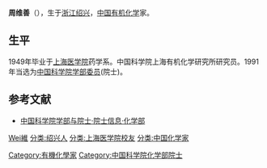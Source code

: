 '''周维善'''（{{bd|1923年|7月14日|2012年|8月10日|catIdx=Zhou周}}），生于[[浙江|浙江]][[绍兴|绍兴]]，[[中国|中国]][[有机化学|有机化学]]家。

== 生平 ==
1949年毕业于[[上海医学院|上海医学院]]药学系。中国科学院上海有机化学研究所研究员。1991年当选为[[中国科学院学部委员|中国科学院学部委员]](院士)。

==参考文献==
*[https://web.archive.org/web/20120427015018/http://sourcedb.cas.cn/sourcedb_ad_cas/zw2/ysxx/hxb/ 中国科学院学部与院士·院士信息·化学部]

{{中国科学院化学部院士}}
{{中国科学家小作品}}

{{Authority control}}
{{DEFAULTSORT:Zhou周}}
[[分类:周姓|Wei維]]
[[分类:绍兴人|分类:绍兴人]]
[[分类:上海医学院校友|分类:上海医学院校友]]
[[分类:中国化学家|分类:中国化学家]]
[[Category:有機化學家|Category:有機化學家]]
[[Category:中国科学院化学部院士|Category:中国科学院化学部院士]]